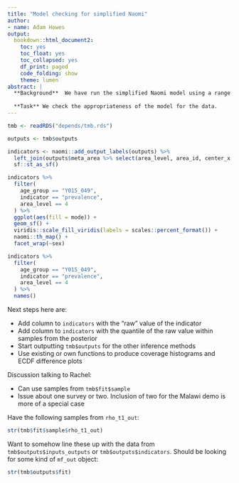```yaml
---
title: "Model checking for simplified Naomi"
author:
- name: Adam Howes
output:
  bookdown::html_document2:
    toc: yes
    toc_float: yes
    toc_collapsed: yes
    df_print: paged
    code_folding: show
    theme: lumen
abstract: |
  **Background**  We have run the simplified Naomi model using a range of inference methods.
  
  **Task** We check the appropriateness of the model for the data.
---
```


```r
tmb <- readRDS("depends/tmb.rds")

outputs <- tmb$outputs

indicators <- naomi::add_output_labels(outputs) %>%
  left_join(outputs$meta_area %>% select(area_level, area_id, center_x, center_y)) %>%
  sf::st_as_sf()

indicators %>%
  filter(
    age_group == "Y015_049",
    indicator == "prevalence",
    area_level == 4
  ) %>%
  ggplot(aes(fill = mode)) +
  geom_sf() +
  viridis::scale_fill_viridis(labels = scales::percent_format()) +
  naomi::th_map() +
  facet_wrap(~sex)

indicators %>%
  filter(
    age_group == "Y015_049",
    indicator == "prevalence",
    area_level == 4
  ) %>%
  names()
```

Next steps here are:

* Add column to `indicators` with the "raw" value of the indicator
* Add column to `indicators` with the quantile of the raw value within samples from the posterior
* Start outputting `tmb$outputs` for the other inference methods
* Use existing or own functions to produce coverage histograms and ECDF difference plots

Discussion talking to Rachel:

* Can use samples from `tmb$fit$sample`
* Issue about one survey or two. Inclusion of two for the Malawi demo is more of a special case

Have the following samples from `rho_t1_out`:

```r
str(tmb$fit$sample$rho_t1_out)
```

Want to somehow line these up with the data from `tmb$outputs$inputs_outputs` or `tmb$outputs$indicators`.
Should be looking for some kind of `mf_out` object:

```r
str(tmb$outputs$fit)
```

